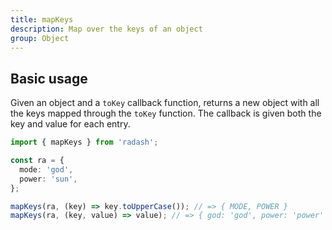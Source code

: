 ```yaml
---
title: mapKeys
description: Map over the keys of an object
group: Object
---
```


## Basic usage

Given an object and a `toKey` callback function, returns a new object with all the keys mapped through the `toKey` function. The callback is given both the key and value for each entry.

```ts
import { mapKeys } from 'radash';

const ra = {
  mode: 'god',
  power: 'sun',
};

mapKeys(ra, (key) => key.toUpperCase()); // => { MODE, POWER }
mapKeys(ra, (key, value) => value); // => { god: 'god', power: 'power' }
```
